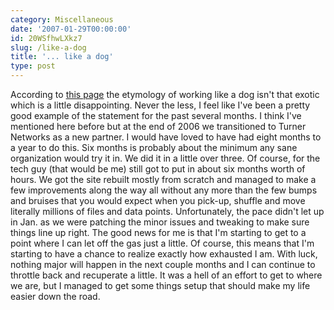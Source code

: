 ```yaml
---
category: Miscellaneous
date: '2007-01-29T00:00:00'
id: 20WSfhwLXkz7
slug: /like-a-dog
title: '... like a dog'
type: post
---
```


According to
[this page](http://www.everything2.com/index.pl?node=working%20dog)
the etymology of working like a dog isn't that exotic which is a
little disappointing. Never the less, I feel like I've been a
pretty good example of the statement for the past several months. I
think I've mentioned here before but at the end of 2006 we
transitioned to Turner Networks as a new partner. I would have
loved to have had eight months to a year to do this. Six months is
probably about the minimum any sane organization would try it in.
We did it in a little over three. Of course, for the tech guy (that
would be me) still got to put in about six months worth of hours.
We got the site rebuilt mostly from scratch and managed to make a
few improvements along the way all without any more than the few
bumps and bruises that you would expect when you pick-up, shuffle
and move literally millions of files and data points.
Unfortunately, the pace didn't let up in Jan. as we were patching
the minor issues and tweaking to make sure things line up right.
The good news for me is that I'm starting to get to a point where I
can let off the gas just a little. Of course, this means that I'm
starting to have a chance to realize exactly how exhausted I am.
With luck, nothing major will happen in the next couple months and
I can continue to throttle back and recuperate a little. It was a
hell of an effort to get to where we are, but I managed to get some
things setup that should make my life easier down the road.